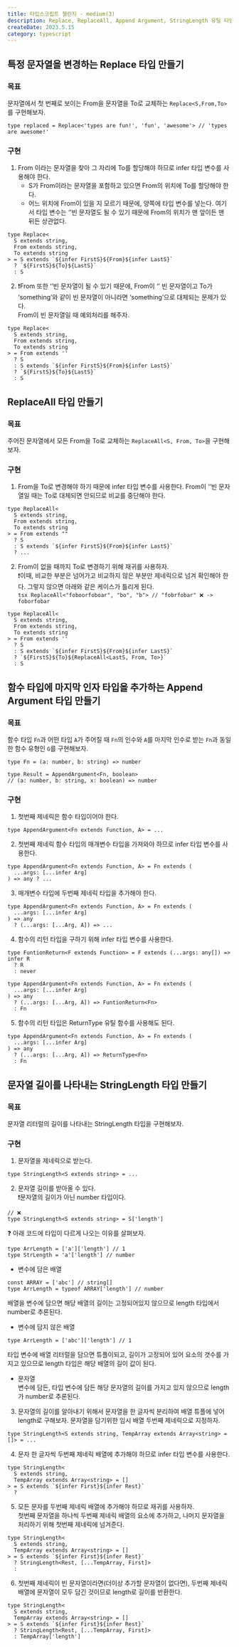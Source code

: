 ```yaml
---
title: 타입스크립트 챌린지 - medium(3)
description: Replace, ReplaceAll, Append Argument, StringLength 유틸 타입을 만들어보자.
createDate: 2023.5.15
category: typescript
---
```


## 특정 문자열을 변경하는 Replace 타입 만들기

### 목표

문자열에서 첫 번째로 보이는 From을 문자열을 To로 교체하는 `Replace<S,From,To>` 를 구현해보자.

```tsx
type replaced = Replace<'types are fun!', 'fun', 'awesome'> // 'types are awesome!'
```

### 구현

1. From 이라는 문자열을 찾아 그 자리에 To를 할당해야 하므로 infer 타입 변수를 사용해야 한다.
   - S가 From이라는 문자열을 포함하고 있으면 From의 위치에 To를 할당해야 한다.
   - 어느 위치에 From이 있을 지 모르기 때문에, 양쪽에 타입 변수를 넣는다. 여기서 타입 변수는 ‘’빈 문자열도 될 수 있기 때문에 From의 위치가 맨 앞이든 맨 뒤든 상관없다.

```tsx
type Replace<
  S extends string,
  From extends string,
  To extends string
> = S extends `${infer FirstS}${From}${infer LastS}`
  ? `${FirstS}${To}${LastS}`
  : S
```

2. ❗From 또한 ‘’빈 문자열이 될 수 있기 때문에, From이 ‘’ 빈 문자열이고 To가 ‘something’와 같이 빈 문자열이 아니라면 ‘something’으로 대체되는 문제가 있다.  
   From이 빈 문자열일 때 예외처리를 해주자.

```tsx
type Replace<
  S extends string,
  From extends string,
  To extends string
> = From extends ''
  ? S
  : S extends `${infer FirstS}${From}${infer LastS}`
  ? `${FirstS}${To}${LastS}`
  : S
```

## ReplaceAll 타입 만들기

### 목표

주어진 문자열에서 모든 From을 To로 교체하는 `ReplaceAll<S, From, To>`을 구현해보자.

### 구현

1. From을 To로 변경해야 하기 때문에 infer 타입 변수를 사용한다. From이 ‘’빈 문자열일 때는 To로 대체되면 안되므로 비교를 중단해야 한다.

```tsx
type ReplaceAll<
  S extends string,
  From extends string,
  To extends string
> = From extends ""
  ? S
  : S extends `${infer FirstS}${From}${infer LastS}`
  ? ...
```

2. From이 없을 때까지 To로 변경하기 위해 재귀를 사용하자.  
   ❗이때, 비교한 부분은 넘어가고 비교하지 않은 부분만 제네릭으로 넘겨 확인해야 한다. 그렇지 않으면 아래와 같은 케이스가 틀리게 된다.  
   `tsx ReplaceAll<"foboorfoboar", "bo", "b"> // "fobrfobar" ❌ -> foborfobar `

```tsx
type ReplaceAll<
  S extends string,
  From extends string,
  To extends string
> = From extends ''
  ? S
  : S extends `${infer FirstS}${From}${infer LastS}`
  ? `${FirstS}${To}${ReplaceAll<LastS, From, To>}`
  : S
```

## 함수 타입에 마지막 인자 타입을 추가하는 Append Argument 타입 만들기

### 목표

함수 타입 `Fn`과 어떤 타입 `A`가 주어질 때 `Fn`의 인수와 `A`를 마지막 인수로 받는 `Fn`과 동일한 함수 유형인 `G`를 구현해보자.

```tsx
type Fn = (a: number, b: string) => number

type Result = AppendArgument<Fn, boolean>
// (a: number, b: string, x: boolean) => number
```

### 구현

1. 첫번째 제네릭은 함수 타입이어야 한다.

```tsx
type AppendArgument<Fn extends Function, A> = ...
```

2. 첫번째 제네릭 함수 타입의 매개변수 타입을 가져와야 하므로 infer 타입 변수를 사용한다.

```tsx
type AppendArgument<Fn extends Function, A> = Fn extends (
  ...args: [...infer Arg]
) => any ? ...
```

3. 매개변수 타입에 두번째 제네릭 타입을 추가해야 한다.

```tsx
type AppendArgument<Fn extends Function, A> = Fn extends (
  ...args: [...infer Arg]
) => any
  ? (...args: [...Arg, A]) => ...
```

4. 함수의 리턴 타입을 구하기 위해 infer 타입 변수를 사용한다.

```tsx
type FuntionReturn<F extends Function> = F extends (...args: any[]) => infer R
  ? R
  : never

type AppendArgument<Fn extends Function, A> = Fn extends (
  ...args: [...infer Arg]
) => any
  ? (...args: [...Arg, A]) => FuntionReturn<Fn>
  : Fn
```

5. 함수의 리턴 타입은 ReturnType 유틸 함수를 사용해도 된다.

```tsx
type AppendArgument<Fn extends Function, A> = Fn extends (
  ...args: [...infer Arg]
) => any
  ? (...args: [...Arg, A]) => ReturnType<Fn>
  : Fn
```

## 문자열 길이를 나타내는 StringLength 타입 만들기

### 목표

문자열 리터럴의 길이를 나타내는 StringLength 타입을 구현해보자.

### 구현

1. 문자열을 제네릭으로 받는다.

```tsx
type StringLength<S extends string> = ...
```

2. 문자열 길이를 받아올 수 있다.  
   ❗문자열의 길이가 아닌 number 타입이다.

```tsx
// ❌
type StringLength<S extends string> = S['length']
```

<aside>
❓ 아래 코드에 타입이 다르게 나오는 이유를 살펴보자.

```tsx
type ArrLength = ['a']['length'] // 1
type StrLength = 'a'['length'] // number
```

- 변수에 담은 배열

```tsx
const ARRAY = ['abc'] // string[]
type ArrLength = typeof ARRAY['length'] // number
```

배열을 변수에 담으면 해당 배열의 길이는 고정되어있지 않으므로 length 타입에서 number로 추론된다.

- 변수에 담지 않은 배열

```tsx
type ArrLength = ['abc']['length'] // 1
```

타입 변수에 배열 리터럴을 담으면 튜플이되고, 길이가 고정되어 있어 요소의 갯수를 가지고 있으므로 length 타입은 해당 배열의 길이 값이 된다.

- 문자열  
   변수에 담든, 타입 변수에 담든 해당 문자열의 길이를 가지고 있지 않으므로 length가 number로 추론된다.

</aside>

3. 문자열의 길이를 알아내기 위해서 문자열을 한 글자씩 분리하여 배열 튜플에 넣어 length로 구해보자.
   문자열을 담기위한 임시 배열 두번째 제네릭으로 지정하자.

```tsx
type StringLength<S extends string, TempArray extends Array<string> = []> = ...
```

4. 문자 한 글자씩 두번째 제네릭 배열에 추가해야 하므로 infer 타입 변수를 사용한다.

```tsx
type StringLength<
  S extends string,
  TempArray extends Array<string> = []
> = S extends `${infer First}${infer Rest}`
  ?
```

5. 모든 문자를 두번째 제네릭 배열에 추가해야 하므로 재귀를 사용하자.  
   첫번째 문자열을 하나씩 두번째 제네릭 배열의 요소에 추가하고, 나머지 문자열을 처리하기 위해 첫번째 제네릭에 넘겨준다.

```tsx
type StringLength<
  S extends string,
  TempArray extends Array<string> = []
> = S extends `${infer First}${infer Rest}`
  ? StringLength<Rest, [...TempArray, First]>
  :
```

6. 첫번째 제네릭이 빈 문자열이라면(더이상 추가할 문자열이 없다면), 두번째 제네릭 배열에 문자열이 모두 담긴 것이므로 length로 길이를 반환한다.

```tsx
type StringLength<
  S extends string,
  TempArray extends Array<string> = []
> = S extends `${infer First}${infer Rest}`
  ? StringLength<Rest, [...TempArray, First]>
  : TempArray['length']
```
